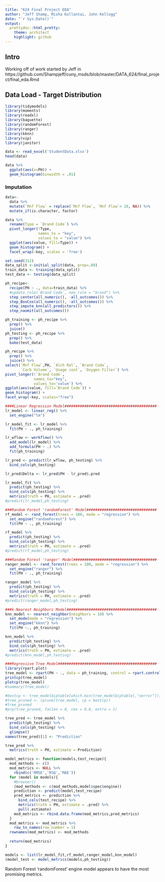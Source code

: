 ---
title: "624 Final Project EDA"
author: "Jeff Shamp, Misha Kollontai, John Kellogg"
date: "`r Sys.Date()`"
output:
  prettydoc::html_pretty:
    theme: architect
    highlight: github
---

## Intro

Working off of work started by Jeff in 
https://github.com/Shampjeff/cuny_msds/blob/master/DATA_624/final_project/final_eda.Rmd


## Data Load - Target Distribution

```{r message=FALSE, warning=FALSE}
library(tidymodels)
library(moments)
library(readxl)
library(baguette)
library(randomForest)
library(ranger)
library(kknn)
library(vip)
library(janitor)
```

```{r}
data <- read_excel('StudentData.xlsx')
head(data)
```

```{r}
data %>%
  ggplot(aes(x=PH)) +
  geom_histogram(binwidth = .01)
```

### Imputation

```{r}
data<- 
  data %>%
  mutate(`Mnf Flow` = replace(`Mnf Flow`, `Mnf Flow`< 10, NA)) %>%
  mutate_if(is.character, factor)
```



```{r}
data %>%
  rename(Type = `Brand Code`) %>%
  pivot_longer(!Type,
               names_to = "key", 
               values_to = "value") %>%
  ggplot(aes(value, fill=Type)) +
  geom_histogram() +
  facet_wrap(~key, scales = 'free')
```

```{r}
set.seed(312)
data_split <-initial_split(data, prop=.80)
train_data <- training(data_split)
test_data <- testing(data_split)

ph_recipe<-
  recipe(PH ~ ., data=train_data) %>%
  #update_role(`Brand Code`, new_role = "brand") %>%
  step_center(all_numeric(), -all_outcomes()) %>%
  step_BoxCox(all_numeric(), -all_outcomes()) %>%
  step_impute_knn(all_predictors()) %>%
  step_naomit(all_outcomes())

ph_training <- ph_recipe %>%
  prep() %>%
  juice()
ph_testing <- ph_recipe %>%
  prep() %>%
  bake(test_data)
```

```{r}
ph_recipe %>%
  prep() %>%
  juice() %>%
select(`Mnf Flow`,PH, `Alch Rel`, `Brand Code`,
       `Carb Volume`, `Usage cont`, `Oxygen Filler`) %>%
pivot_longer(!`Brand Code`,
             names_to="key",
             values_to='value') %>%
ggplot(aes(value, fill=`Brand Code`)) +
geom_histogram() +
facet_wrap(~key, scales="free")
```

```{r}
####Linear Regression Model##########################################
lr_model <- linear_reg() %>%
  set_engine("lm") 

lr_model_fit <- lr_model %>%
  fit(PH ~ ., ph_training)

lr_wflow <- workflow() %>%
  add_model(lr_model) %>%
  add_formula(PH ~ .) %>%
  fit(ph_training)

lr_pred <- predict(lr_wflow, ph_testing) %>%
  bind_cols(ph_testing)

lr_pred$Delta <- lr_pred$PH - lr_pred$.pred

lr_model_fit %>%
  predict(ph_testing) %>%
  bind_cols(ph_testing) %>%
  metrics(truth = PH, estimate = .pred)
#predict(lr_model,ph_testing)
```

```{r}
###Random Forest 'randomForest' Model################################
rf_model <- rand_forest(trees = 100, mode = "regression") %>%
  set_engine("randomForest") %>%
  fit(PH ~ ., ph_training)

rf_model %>%
  predict(ph_testing) %>%
  bind_cols(ph_testing) %>%
  metrics(truth = PH, estimate = .pred)
#predict(rf_model,ph_testing)
```

```{r}
###Random Forest 'ranger' Model######################################
ranger_model <- rand_forest(trees = 100, mode = "regression") %>%
  set_engine("ranger") %>%
  fit(PH ~ ., ph_training)

ranger_model %>%
  predict(ph_testing) %>%
  bind_cols(ph_testing) %>%
  metrics(truth = PH, estimate = .pred)
#predict(ranger_model,ph_testing)
```

```{r}
###k-Nearest Neighbors Model#########################################
knn_model <- nearest_neighbor(neighbors = 10) %>%
  set_mode(mode = "regression") %>%
  set_engine("kknn") %>%
  fit(PH ~., ph_training)

knn_model %>%
  predict(ph_testing) %>%
  bind_cols(ph_testing) %>%
  metrics(truth = PH, estimate = .pred)
#predict(knn_model,ph_testing)
```

```{r}
###Regressive Tree Model#############################################
library(rpart.plot)
tree_model <- rpart(PH ~ ., data = ph_training, control = rpart.control(minsplit = 10, maxdepth = 5, cp = 0.00001))
printcp(tree_model)
plotcp(tree_model)
#summary(tree_model)

#bestcp <- tree_model$cptable[which.min(tree_model$cptable[,"xerror"]),"CP"]
#tree_pruned <- (prune(tree_model, cp = bestcp))
#tree_pruned
#prp(tree_pruned, faclen = 0, cex = 0.8, extra = 1)

tree_pred <- tree_model %>%
  predict(ph_testing) %>%
  bind_cols(ph_testing) %>%
  glimpse()
names(tree_pred)[1] <- "Prediction"

tree_pred %>%
  metrics(truth = PH, estimate = Prediction)
```

```{r}
model_metrics <- function(models,test_recipe){
  mod_methods <- c()
  mod_metrics <- NULL %>%
    rbind(c('RMSE','RSQ','MAE'))
  for (model in models){
    #browser()
    (mod_methods <- c(mod_methods,model$spec$engine))
    prediction <- predict(model,test_recipe)
    pred_metrics <- prediction %>%
      bind_cols(test_recipe) %>%
      metrics(truth = PH, estimate = .pred) %>%
      pull(.estimate)
    mod_metrics <- rbind.data.frame(mod_metrics,pred_metrics)
  }
  mod_metrics <- mod_metrics %>%
    row_to_names(row_number = 1)
  rownames(mod_metrics) <- mod_methods
  
  return(mod_metrics)
}
```

```{r}
models <- list(lr_model_fit,rf_model,ranger_model,knn_model)
(model_test <- model_metrics(models,ph_testing))
```

Random Forest 'randomForest' engine model appears to have the most promising metrics. 


